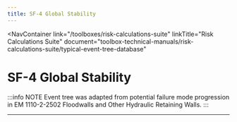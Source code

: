 ```yaml
---
title: SF-4 Global Stability
---
```



<NavContainer
  link="/toolboxes/risk-calculations-suite"
  linkTitle="Risk Calculations Suite"
  document="toolbox-technical-manuals/risk-calculations-suite/typical-event-tree-database"
></NavContainer>

# SF-4 Global Stability

:::info NOTE
Event tree was adapted from potential failure mode progression in EM 1110-2-2502 Floodwalls and Other Hydraulic Retaining Walls.
:::

<EventTree base="sf-4-global-stability" />

---
